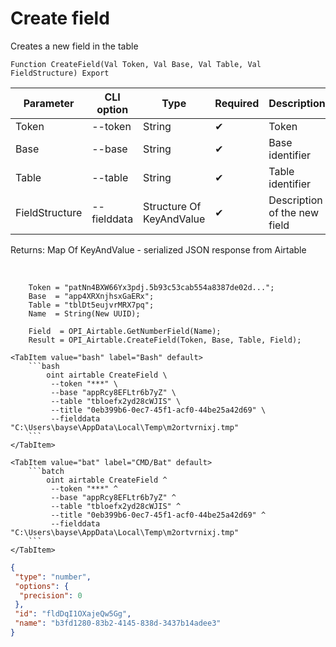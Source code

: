﻿---
sidebar_position: 1
description: Create field and other functions to work with Airtable in the Open Integration Package, a free open-source integration library for 1C:Enterprise 8, OneScript and CLI
keywords: [1C, 1С, 1С:Enterprise, 1С:Enterprise 8.3, API, Integration, Services, Exchange, OneScript, CLI, Airtable]
---


# Create field
 Creates a new field in the table



`Function CreateField(Val Token, Val Base, Val Table, Val FieldStructure) Export`

  | Parameter | CLI option | Type | Required | Description |
  |-|-|-|-|-|
  | Token | --token | String | &#x2714; | Token |
  | Base | --base | String | &#x2714; | Base identifier |
  | Table | --table | String | &#x2714; | Table identifier |
  | FieldStructure | --fielddata | Structure Of KeyAndValue | &#x2714; | Description of the new field |

  
  Returns:  Map Of KeyAndValue - serialized JSON response from Airtable

<br/>




```bsl title="1C:Enterprise/OneScript code example"
    Token = "patNn4BXW66Yx3pdj.5b93c53cab554a8387de02d...";
    Base  = "app4XRXnjhsxGaERx";
    Table = "tblDt5eujvrMRX7pq";
    Name  = String(New UUID);

    Field  = OPI_Airtable.GetNumberField(Name);
    Result = OPI_Airtable.CreateField(Token, Base, Table, Field);
```
 

 <Tabs>
  
    <TabItem value="bash" label="Bash" default>
        ```bash
            oint airtable CreateField \
             --token "***" \
             --base "appRcy8EFLtr6b7yZ" \
             --table "tbloefx2yd28cWJIS" \
             --title "0eb399b6-0ec7-45f1-acf0-44be25a42d69" \
             --fielddata "C:\Users\bayse\AppData\Local\Temp\m2ortvrnixj.tmp"
        ```
    </TabItem>
  
    <TabItem value="bat" label="CMD/Bat" default>
        ```batch
            oint airtable CreateField ^
             --token "***" ^
             --base "appRcy8EFLtr6b7yZ" ^
             --table "tbloefx2yd28cWJIS" ^
             --title "0eb399b6-0ec7-45f1-acf0-44be25a42d69" ^
             --fielddata "C:\Users\bayse\AppData\Local\Temp\m2ortvrnixj.tmp"
        ```
    </TabItem>
</Tabs>


```json title="Result"
{
 "type": "number",
 "options": {
  "precision": 0
 },
 "id": "fldDqI1OXajeQw5Gg",
 "name": "b3fd1280-83b2-4145-838d-3437b14adee3"
}
```
